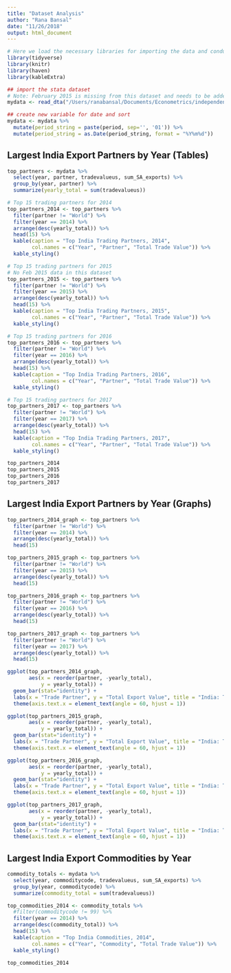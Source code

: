 ```yaml
---
title: "Dataset Analysis"
author: "Rana Bansal"
date: "11/26/2018"
output: html_document
---
```


```r
# Here we load the necessary libraries for importing the data and conducting the analysis. 
library(tidyverse)
library(knitr)
library(haven)
library(kableExtra)
```

```r
## import the stata dataset
# Note: February 2015 is missing from this dataset and needs to be added
mydata <- read_dta("/Users/ranabansal/Documents/Econometrics/independent/India/Monthly_DTA_Files/India_AllPartners_combined.dta")
```

```r
## create new variable for date and sort
mydata <- mydata %>%
  mutate(period_string = paste(period, sep='', '01')) %>%
  mutate(period_string = as.Date(period_string, format = "%Y%m%d"))
```

## Largest India Export Partners by Year (Tables)
```r
top_partners <- mydata %>%
  select(year, partner, tradevalueus, sum_SA_exports) %>%
  group_by(year, partner) %>%
  summarize(yearly_total = sum(tradevalueus))

# Top 15 trading partners for 2014
top_partners_2014 <- top_partners %>%
  filter(partner != "World") %>%
  filter(year == 2014) %>%
  arrange(desc(yearly_total)) %>%
  head(15) %>%
  kable(caption = "Top India Trading Partners, 2014",
        col.names = c("Year", "Partner", "Total Trade Value")) %>%
  kable_styling()

# Top 15 trading partners for 2015
# No Feb 2015 data in this dataset
top_partners_2015 <- top_partners %>%
  filter(partner != "World") %>%
  filter(year == 2015) %>%
  arrange(desc(yearly_total)) %>%
  head(15) %>%
  kable(caption = "Top India Trading Partners, 2015",
        col.names = c("Year", "Partner", "Total Trade Value")) %>%
  kable_styling()

# Top 15 trading partners for 2016
top_partners_2016 <- top_partners %>%
  filter(partner != "World") %>%
  filter(year == 2016) %>%
  arrange(desc(yearly_total)) %>%
  head(15) %>%
  kable(caption = "Top India Trading Partners, 2016",
        col.names = c("Year", "Partner", "Total Trade Value")) %>%
  kable_styling()

# Top 15 trading partners for 2017
top_partners_2017 <- top_partners %>%
  filter(partner != "World") %>%
  filter(year == 2017) %>%
  arrange(desc(yearly_total)) %>%
  head(15) %>%
  kable(caption = "Top India Trading Partners, 2017",
        col.names = c("Year", "Partner", "Total Trade Value")) %>%
  kable_styling()

top_partners_2014
top_partners_2015
top_partners_2016
top_partners_2017
```

## Largest India Export Partners by Year (Graphs)
```r
top_partners_2014_graph <- top_partners %>%
  filter(partner != "World") %>%
  filter(year == 2014) %>%
  arrange(desc(yearly_total)) %>%
  head(15) 

top_partners_2015_graph <- top_partners %>%
  filter(partner != "World") %>%
  filter(year == 2015) %>%
  arrange(desc(yearly_total)) %>%
  head(15) 

top_partners_2016_graph <- top_partners %>%
  filter(partner != "World") %>%
  filter(year == 2016) %>%
  arrange(desc(yearly_total)) %>%
  head(15) 

top_partners_2017_graph <- top_partners %>%
  filter(partner != "World") %>%
  filter(year == 2017) %>%
  arrange(desc(yearly_total)) %>%
  head(15) 

ggplot(top_partners_2014_graph, 
       aes(x = reorder(partner, -yearly_total), 
           y = yearly_total)) + 
  geom_bar(stat="identity") + 
  labs(x = "Trade Partner", y = "Total Export Value", title = "India: Top 2014 Export Partners") + 
  theme(axis.text.x = element_text(angle = 60, hjust = 1))

ggplot(top_partners_2015_graph, 
       aes(x = reorder(partner, -yearly_total), 
           y = yearly_total)) + 
  geom_bar(stat="identity") + 
  labs(x = "Trade Partner", y = "Total Export Value", title = "India: Top 2015 Export Partners") + 
  theme(axis.text.x = element_text(angle = 60, hjust = 1))

ggplot(top_partners_2016_graph, 
       aes(x = reorder(partner, -yearly_total), 
           y = yearly_total)) + 
  geom_bar(stat="identity") + 
  labs(x = "Trade Partner", y = "Total Export Value", title = "India: Top 2016 Export Partners") + 
  theme(axis.text.x = element_text(angle = 60, hjust = 1))

ggplot(top_partners_2017_graph, 
       aes(x = reorder(partner, -yearly_total), 
           y = yearly_total)) + 
  geom_bar(stat="identity") + 
  labs(x = "Trade Partner", y = "Total Export Value", title = "India: Top 2017 Export Partners") + 
  theme(axis.text.x = element_text(angle = 60, hjust = 1))
```

## Largest India Export Commodities by Year 
```r
commodity_totals <- mydata %>%
  select(year, commoditycode, tradevalueus, sum_SA_exports) %>%
  group_by(year, commoditycode) %>%
  summarize(commodity_total = sum(tradevalueus))

top_commodities_2014 <- commodity_totals %>%
  #filter(commoditycode != 99) %>%
  filter(year == 2014) %>%
  arrange(desc(commodity_total)) %>%
  head(15) %>%
  kable(caption = "Top India Commodities, 2014",
        col.names = c("Year", "Commodity", "Total Trade Value")) %>%
  kable_styling()

top_commodities_2014
```